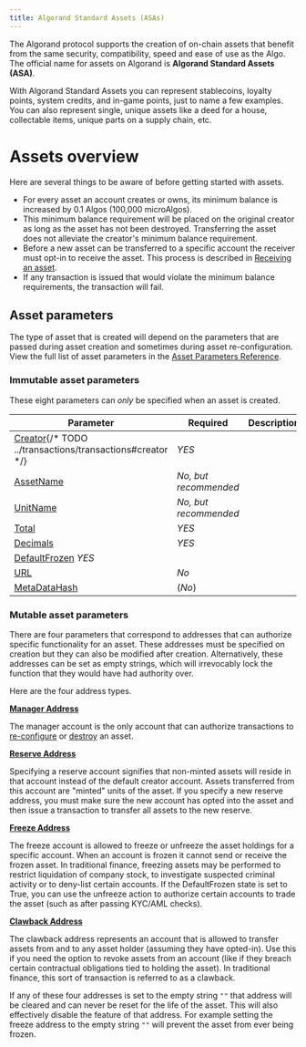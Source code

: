 ```yaml
---
title: Algorand Standard Assets (ASAs)
---
```



The Algorand protocol supports the creation of on-chain assets that benefit from the same security, compatibility, speed and ease of use as the Algo. The official name for assets on Algorand is **Algorand Standard Assets (ASA)**.

With Algorand Standard Assets you can represent stablecoins, loyalty points, system credits, and in-game points, just to name a few examples. You can also represent single, unique assets like a deed for a house, collectable items, unique parts on a supply chain, etc.

# Assets overview

Here are several things to be aware of before getting started with assets.

- For every asset an account creates or owns, its minimum balance is increased by 0.1 Algos (100,000 microAlgos).
- This minimum balance requirement will be placed on the original creator as long as the asset has not been destroyed. Transferring the asset does not alleviate the creator's minimum balance requirement.
- Before a new asset can be transferred to a specific account the receiver must opt-in to receive the asset. This process is described in [Receiving an asset](/concepts/assets/asset-operations#receiving-an-asset).
- If any transaction is issued that would violate the minimum balance requirements, the transaction will fail.

## Asset parameters

The type of asset that is created will depend on the parameters that are passed during asset creation and sometimes during asset re-configuration. View the full list of asset parameters in the [Asset Parameters Reference](/concepts/transactions/reference#asset-parameters).

### Immutable asset parameters

These eight parameters can _only_ be specified when an asset is created.

| **Parameter**                                                          | Required              | Description |
| ---------------------------------------------------------------------- | --------------------- | ----------- |
| [Creator](FUTURELINK){/* TODO ../transactions/transactions#creator */} | _YES_                 |             |
| [AssetName](/concepts/transactions/reference#assetname)                | _No, but recommended_ |             |
| [UnitName](/concepts/transactions/reference#unitname)                  | _No, but recommended_ |             |
| [Total](/concepts/transactions/reference#total)                        | _YES_                 |             |
| [Decimals](/concepts/transactions/reference#decimals)                  | _YES_                 |             |
| [DefaultFrozen](/concepts/transactions/reference#defaultfrozen) _YES_  |                       |
| [URL](/concepts/transactions/reference#url)                            | _No_                  |             |
| [MetaDataHash](/concepts/transactions/reference#metadatahash)          | (_No_)                |             |

### Mutable asset parameters

There are four parameters that correspond to addresses that can authorize specific functionality for an asset. These addresses must be specified on creation but they can also be modified after creation. Alternatively, these addresses can be set as empty strings, which will irrevocably lock the function that they would have had authority over.

Here are the four address types.

[**Manager Address**](/concepts/transactions/reference#manageraddr)

The manager account is the only account that can authorize transactions to [re-configure](/concepts/assets/asset-operations#updating-assets) or [destroy](/concepts/assets/asset-operations#deleting-assets) an asset.

[**Reserve Address**](/concepts/transactions/reference#reserveaddr)

Specifying a reserve account signifies that non-minted assets will reside in that account instead of the default creator account. Assets transferred from this account are "minted" units of the asset. If you specify a new reserve address, you must make sure the new account has opted into the asset and then issue a transaction to transfer all assets to the new reserve.

[**Freeze Address**](/concepts/transactions/reference#freezeaddr)

The freeze account is allowed to freeze or unfreeze the asset holdings for a specific account. When an account is frozen it cannot send or receive the frozen asset. In traditional finance, freezing assets may be performed to restrict liquidation of company stock, to investigate suspected criminal activity or to deny-list certain accounts. If the DefaultFrozen state is set to True, you can use the unfreeze action to authorize certain accounts to trade the asset (such as after passing KYC/AML checks).

[**Clawback Address**](/concepts/transactions/reference#clawbackaddr)

The clawback address represents an account that is allowed to transfer assets from and to any asset holder (assuming they have opted-in). Use this if you need the option to revoke assets from an account (like if they breach certain contractual obligations tied to holding the asset). In traditional finance, this sort of transaction is referred to as a clawback.

If any of these four addresses is set to the empty string `""` that address will be cleared and can never be reset for the life of the asset. This will also effectively disable the feature of that address. For example setting the freeze address to the empty string `""` will prevent the asset from ever being frozen.
